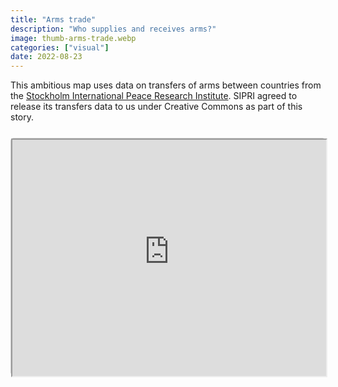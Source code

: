 ```yaml
---
title: "Arms trade"
description: "Who supplies and receives arms?"
image: thumb-arms-trade.webp
categories: ["visual"]
date: 2022-08-23
---
```


This ambitious map uses data on transfers of arms between countries from the [Stockholm International Peace Research Institute](https://sipri.org). SIPRI agreed to release its transfers data to us under Creative Commons as part of this story.

```{=html}
<div style="text-align:center; position: relative; height: 0; padding-bottom: 75%; margin-top: 25px; margin-bottom: 25px; border: 1px solid #cccccc; border-radius: 5px;">
	<iframe style="position: absolute; top: 0; left: 0; width: 100%; height: 100%; background-color: white" src="https://360info-armstrade.pages.dev/importexportmap/?edshare" allowfullscreen></iframe>
</div>
```
